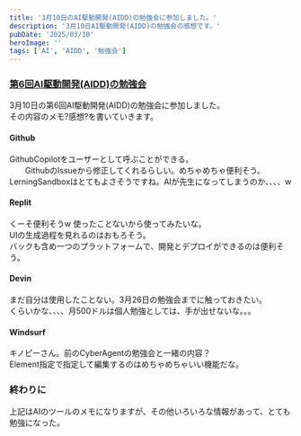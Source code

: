```yaml
---
title: '3月10日のAI駆動開発(AIDD)の勉強会に参加しました。'
description: '3月10日AI駆動開発(AIDD)の勉強会の感想です。'
pubDate: '2025/03/10'
heroImage: ''
tags: ['AI', 'AIDD', '勉強会']
---
```


### [第6回AI駆動開発(AIDD)の勉強会](https://www.youtube.com/live/m45EOIHpDOo)

3月10日の第6回AI駆動開発(AIDD)の勉強会に参加しました。  
その内容のメモ?感想?を書いていきます。

#### Github

GithubCopilotをユーザーとして呼ぶことができる。  
　　GithubのIssueから修正してくれるらしい。めちゃめちゃ便利そう。  
LerningSandboxはとてもよさそうですね。AIが先生になってしまうのか、、、、w

#### Replit

くーそ便利そうw
使ったことないから使ってみたいな。  
UIの生成過程を見れるのはおもろそう。  
バックも含め一つのプラットフォームで、開発とデプロイができるのは便利そう。

#### Devin

まだ自分は使用したことない。3月26日の勉強会までに触っておきたい。  
くらいかな、、、、月500ドルは個人勉強としては、手が出せないな。。。

#### Windsurf

キノピーさん。前のCyberAgentの勉強会と一緒の内容？  
Element指定で指定して編集するのはめちゃめちゃいい機能だな。

### 終わりに

上記はAIのツールのメモになりますが、その他いろいろな情報があって、とても勉強になった。
